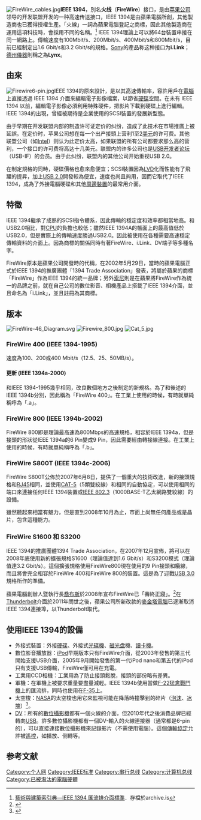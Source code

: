 {{noteTA
|G1=IT
}}
{{Infobox connector
|name               = IEEE 1394 介面
|type               = [[串列通信|串列通信]]
|image              =
|logo               =[[File:FireWire_Logo.svg|File:FireWire Logo.svg]]
|caption            =
|designer           = [[蘋果公司|蘋果公司]] (1394a/b), IEEE P1394 工作群組
|design_date        = 1994{{cn|date=November 2013}}
|manufacturer       = Various
|production_date    = 1994年至今
|superseded         =
|superseded_by      =
|superseded_by_date =
|weight             =
|length             = 最長4.5公尺
|diameter           =
|width              = 1
|height             =
|hotplug            = 是
|daisy_chain        = 是，最多63个设备
|external           = 是
|electrical         =
|earth              =
|maximum_voltage    = 30V
|maximum_current    = 1.5A
|audio_signal       =
|video_signal       =
|data_signal        = 是
|data_bit_width     =
|data_bandwidth     = 400–3200 Mbit/s (50–400 MB/s)
|data_devices       =
|data_style         =
|cable              =
|physical_connector =
|num_pins           = 4、6、9、12
|pinout_col1_name   =
|pinout_col2_name   =
|pinout_image       =
|pinout_caption     =
}}
[[File:FireWire_cables.jpg|thumb]]'''IEEE 1394'''，別名'''火线'''（'''FireWire'''）接口，是由[[苹果公司|苹果公司]]领导的开发联盟开发的一种高速传送接口，IEEE 1394是由蘋果電腦所創，其他製造商也已獲得授權生產。「火線」一詞為蘋果電腦登記之商標，因此其他製造商在運用這項科技時，會採用不同的名稱。<ref>[https://archive.today/20120710050503/http://db1x.sinica.edu.tw/caat/caat_rptcaatc.php?_op=%3FSUBJECT_ID:300266753 藝術與建築索引典—IEEE 1394 匯流排介面標準]．存檔於archive.is</ref>
IEEE 1394理論上可以將64台裝置串接在同一網路上。傳輸速度有100Mbit/s、200Mbit/s、400Mbit/s和800Mbit/s，目前已經制定出1.6 Gbit/s和3.2 Gbit/s的規格。[[Sony|Sony]]的產品称这种接口为'''i.Link'''；[[德州儀器|德州儀器]]則稱之為'''Lynx'''。

== 由來 ==
[[File:Firewire6-pin.jpg|thumb]]IEEE 1394的原來設計，是以其高速傳輸率，容許用戶在[[電腦|電腦]]上直接透過 IEEE 1394 介面來編輯電子影像檔案，以節省[[硬碟|硬碟]]空間。在未有 IEEE 1394 以前，編輯電子影像必須利用特殊硬件，把影片下載到硬碟上進行編輯。IEEE 1394的出現，曾經被期待是企業使用的SCSI裝置的發展新型態。

由于早期在开发联盟内部的制造许可证定价的纠纷，造成了此技术在市場推廣上被延誤。在定价时，苹果公司想在每一个出产接頭上营利1至2[[美元|美元]]的许可费。其他联盟公司（如[[Intel|Intel]]）则认为此定价太高，如果联盟的所有公司都要求那么高的营利，一个接口的许可费将高达十几美元。联盟内的许多公司也是[[USB开发者论坛|USB开发者论坛]]（USB-IF）的会员。由于此纠纷，联盟内的其他公司开始重视USB 2.0。

在制定規格的同時，硬碟價格也愈來愈便宜；SCSI裝置因為[[LVD|LVD]]化而性能有了飛躍的提昇，加上[[USB_2.0|USB 2.0]]開發較為便宜，速度也尚且夠用，因而它取代了IEEE 1394，成為了外接電腦硬碟和其他[[周邊裝置|周邊裝置]]的最常用介面。

== 特徵 ==
IEEE 1394繼承了成熟的SCSI指令體系，因此傳輸的穩定度和效率都相當地高。和USB2.0相比，對[[CPU|CPU]]的負擔也較低；雖然IEEE 1394A的帳面上的最高值低於USB2.0，但是實際上的傳輸速度勝過USB2.0。因此被使用在各種需要高速穩定傳輸資料的介面上。因為商標的關係同時有著FireWire、i.Link、DV端子等多種名字。

FireWire原本是蘋果公司開發時的代稱，在2002年5月29日，當時的蘋果電腦正式於IEEE 1394的推廣團體「1394 Trade Association」發表，將屬於蘋果的商標「FireWire」作為IEEE 1394的統一品牌；另外[[索尼|索尼]]則是在蘋果將FireWire作為統一的品牌之前，就在自己公司的數位影音、相機產品上搭載了IEEE 1394介面，並且命名為「i.Link」，並且註冊為其商標。

== 版本 ==
[[File:FireWire-46_Diagram.svg|thumb]]
[[File:Firewire_800.jpg|thumb]]
[[File:Cat_5.jpg|thumb]]
===FireWire 400 (IEEE 1394-1995)===
速度為100、200或400 Mbit/s（12.5、25、50MB/s）。
====更新 (IEEE 1394a-2000)====
和IEEE 1394-1995幾乎相同，改良數個地方之後制定的新規格。為了和後述的IEEE 1394b分別，因此稱為「FireWire 400」。在工業上使用的時候，有時就單純稱呼為「.a」。

===FireWire 800 (IEEE 1394b-2002)===
FireWire 800即是理論最高速為800Mbps的高速規格，相容於IEEE 1394a，但是接頭的形狀從IEEE 1394a的6 Pin變成9 Pin，因此需要經由轉接線連接。在工業上使用的時候，有時就單純稱呼為「.b」。
===FireWire S800T (IEEE 1394c-2006)===
FireWire S800T公佈於2007年6月8日，提供了一個重大的技術改進，新的接頭規格和[[RJ45|RJ45]]相同，並使用[[CAT-5|CAT-5]]（5類雙絞線）和相同的自動協定，可以使用相同的端口來連接任何IEEE 1394裝置或[[IEEE_802.3|IEEE 802.3]]（1000BASE-T乙太網路雙絞線）的設備。

雖然聽起來相當有魅力，但是直到2008年10月為止，市面上尚無任何產品或是晶片，包含這種能力。
===FireWire S1600 和 S3200===
IEEE 1394的推廣團體1394 Trade Association，在2007年12月宣佈，將可以在2008年底使用新的擴張規格S1600（理論值達到1.6 Gbit/s）和S3200模式（理論值達3.2 Gbit/s）。這個擴張規格使用FireWire800現在使用的9 Pin接頭和纜線，而且將會完全相容於FireWire 400和FireWire 800的裝置。這是為了迎戰[[USB_3.0|USB 3.0]]規格所作的準備。

蘋果電腦創辦人暨執行長[[喬布斯|喬布斯]]於2008年宣布FireWire已「壽終正寢」。<ref>{{Cite web |url=http://www.theguardian.com/technology/blog/2008/oct/17/apple |title=Farewell, my lovely FireWire |accessdate=2015-12-31 |archive-date=2016-01-30 |archive-url=https://web.archive.org/web/20160130125350/http://www.theguardian.com/technology/blog/2008/oct/17/apple |dead-url=no }}</ref>在[[Thunderbolt|Thunderbolt]]介面於2011年問世之後，蘋果公司所新改款的[[麥金塔電腦|麥金塔電腦]]已逐漸取消IEEE 1394連接埠，以Thunderbolt取代。

== 使用IEEE 1394的設備 ==
* 外接式裝置：外接[[硬碟|硬碟]]、外接式[[光碟機|光碟機]]、[[MO|磁光盘]]機、[[讀卡機|讀卡機]]。
* 數位影音播放器：[[iPod|iPod]]早期版本只有FireWire介面，從2003年發售的第三代開始支援USB介面，2005年9月開始發售的第一代iPod nano和第五代的iPod只有支援USB傳輸，FireWire僅可用在充電。
* 工業用CCD相機：工業用為了防止接頭鬆脫，接頭的部份略有差異。
* 軍機：在軍機上被要求重量要盡量減輕。IEEE 1394b使用當做[[F-22猛禽戰鬥機|F-22猛禽戰鬥機]]上的匯流排，同時也使用在[[F-35閃電II攻擊戰鬥機|F-35]]上。
* 太空梭：[[NASA|NASA]]的太空梭也用它來監視可能在降落時撞擊到的碎片（[[泡沫|泡沫]]、[[冰|冰塊]]）<ref>{{Cite web|title=FPGA Journal|url=https://web.archive.org/web/20081012150703/http://www.fpgajournal.com/news_2007/09/20070917_01.htm|access-date=2021-12-03|date=2008-10-12|work=web.archive.org}}</ref>。
* [[DV|DV]]：所有的[[数码相机|數位攝影機]]都有一個火線的介面，但2010年代之後消費品牌已經轉向[[通用序列总线|USB]]。許多數位攝影機都有一個DV-輸入的火線連接器（通常都是6-pin的），可以直接連接數位攝影機來記錄影片（不需使用電腦）。這個[[网络传输协议|傳輸協定]]允許被[[遙控|遙控]]，如播放、倒轉等。

<!--非官方發布的消息，先隱藏：新款MacBook沒有使用IEEE 1394"火線"介面的問題：史提夫·保羅·賈伯斯（Steve Paul Jobs） 以電子郵件回應，稱USB2.0才是火線FireWire 400最好的替代品，因為從亞馬遜(Amazon.com)中的攝影機銷量的Top10中可看出，十臺攝影機只有一臺具有FireWire 400介面。而Apple是以高階MacBook Pro等…產品線來區分不同使用者及消費族群(新款的MacBook Pro仍具有一個FireWire 800)，但很多消費者及專業攝影師也常使用MacBook來編輯多媒體資料，他們也會用使用火線介面，連音樂家也常常對缺乏火線介面的產品表示不滿。Apple對IEEE1394介面在一些低階新產品上沒有留任何餘地，而喬布斯更指出，市場將決定USB介面將取代FireWire 400介面，USB將贏得低階市場；FireWire則屬於高階市場。-->

==参考文献==
{{reflist}}

{{Computer-bus}}
{{IEEE標準}}
{{計算機連接埠}}
{{电脑基本部件}}
{{Authority control}}

[[Category:个人网|Category:个人网]]
[[Category:IEEE标准|Category:IEEE标准]]
[[Category:串行总线|Category:串行总线]]
[[Category:计算机总线|Category:计算机总线]]
[[Category:已被淘汰的電腦硬體|Category:已被淘汰的電腦硬體]]